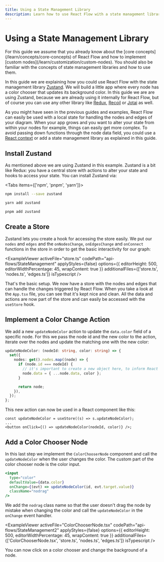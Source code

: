 ```yaml
---
title: Using a State Management Library
description: Learn how to use React Flow with a state management library like Zustand, Redux, Recoil or Jotai.
---
```


# Using a State Management Library


<Callout type="info">
  For this guide we assume that you already know about the [core
  concepts](/learn/concepts/core-concepts) of React Flow and how to implement
  [custom nodes](/learn/customization/custom-nodes). You should also be familiar
  with the concepts of state management libraries and how to use them.
</Callout>

In this guide we are explaining how you could use React Flow with the state management library [Zustand](https://github.com/pmndrs/zustand). We will build a little app where every node has a color chooser that updates its background color. In this guide we are are using Zustand, because we are already using it internally for React Flow, but of course you can use any other library like [Redux](https://redux.js.org/), [Recoil](https://recoiljs.org/) or [Jotai](https://jotai.org/) as well.

As you might have seen in the previous guides and examples, React Flow can easily be used with a local state for handling the nodes and edges of your diagram. When your app grows and you want to alter your state from within your nodes for example, things can easily get more complex. To avoid passing down functions through the node data field, you could use a [React context](https://reactjs.org/docs/context.html) or add a state management library as explained in this guide.

## Install Zustand

As mentioned above we are using Zustand in this example. Zustand is a bit like Redux: you have a central store with actions to alter your state and hooks to access your state. You can install Zustand via:


<Tabs items={['npm', 'pnpm', 'yarn']}>
<Tab>

```bash copy
npm install --save zustand
```

  </Tab>
  <Tab>

```bash copy
yarn add zustand
```

  </Tab>
    <Tab>

```bash copy
pnpm add zustand
```

  </Tab>
</Tabs>

## Create a Store

Zustand lets you create a hook for accessing the store easily. We put our `nodes` and `edges` and the `onNodesChange`, `onEdgesChange` and `onConnect` functions in the store in order to get the basic interactivity for our graph:


<ExampleViewer
  activeFile="store.ts"
  codePath="api-flows/StateManagement"
  applyStyles={false}
  options={{ editorHeight: 500, editorWidthPercentage: 45, wrapContent: true }}
  additionalFiles={['store.ts', 'nodes.ts', 'edges.ts']}
  isTypescript
/>

That's the basic setup. We now have a store with the nodes and edges that can handle the changes triggered by React Flow. When you take a look at the `App.tsx` file, you can see that it's kept nice and clean. All the data and actions are now part of the store and can easily be accessed with the `useStore` hook.

## Implement a Color Change Action

We add a new `updateNodeColor` action to update the `data.color` field of a specific node. For this we pass the node id and the new color to the action, iterate over the nodes and update the matching one with the new color:

```ts
updateNodeColor: (nodeId: string, color: string) => {
  set({
    nodes: get().nodes.map((node) => {
      if (node.id === nodeId) {
        // it's important to create a new object here, to inform React Flow about the changes
        node.data = { ...node.data, color };
      }

      return node;
    }),
  });
};
```

This new action can now be used in a React component like this:

```tsx
const updateNodeColor = useStore((s) => s.updateNodeColor);
...
<button onClick={() => updateNodeColor(nodeId, color)} />;
```

## Add a Color Chooser Node

In this last step we implement the `ColorChooserNode` component and call the `updateNodeColor` when the user changes the color. The custom part of the color chooser node is the color input.

```jsx
<input
  type="color"
  defaultValue={data.color}
  onChange={(evt) => updateNodeColor(id, evt.target.value)}
  className="nodrag"
/>
```

We add the `nodrag` class name so that the user doesn't drag the node by mistake when changing the color and call the `updateNodeColor` in the `onChange` event handler.

<ExampleViewer
  activeFile="ColorChooserNode.tsx"
  codePath="api-flows/StateManagement2"
  applyStyles={false}
  options={{ editorHeight: 500, editorWidthPercentage: 45, wrapContent: true }}
  additionalFiles={['ColorChooserNode.tsx', 'store.ts', 'nodes.ts', 'edges.ts']}
  isTypescript
/>

You can now click on a color chooser and change the background of a node.
